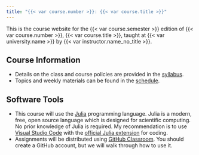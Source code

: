 ```yaml
---
title: "{{< var course.number >}}: {{< var course.title >}}"
---
```


This is the course website for the {{< var course.semester >}} edition of {{< var course.number >}}, {{< var course.title >}}, taught at {{< var university.name >}} by {{< var instructor.name_no_title >}}.

## Course Information

- Details on the class and course policies are provided in the [syllabus](syllabus.html).
- Topics and weekly materials can be found in the [schedule](schedule.html).

## Software Tools

- This course will use the [Julia](https://julialang.org) programming language. Julia is a modern, free, open source language which is designed for scientific computing. No prior knowledge of Julia is required. My recommendation is to use [Visual Studio Code](https://code.visualstudio.com/) with the [official Julia extension](https://code.visualstudio.com/docs/languages/julia) for coding.
- Assignments will be distributed using [GitHub Classroom](https://github.com). You should create a GitHub account, but we will walk through how to use it. 